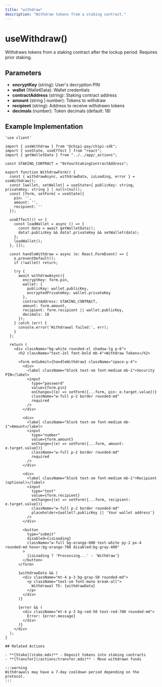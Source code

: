 ```yaml
---
title: "withdraw"
description: "Withdraw tokens from a staking contract."
---
```


# useWithdraw()

Withdraws tokens from a staking contract after the lockup period. Requires prior staking.

## Parameters

- **encryptKey** (string): User's decryption PIN
- **wallet** (WalletData): Wallet credentials
- **contractAddress** (string): Staking contract address
- **amount** (string | number): Tokens to withdraw
- **recipient** (string): Address to receive withdrawn tokens
- **decimals** (number): Token decimals (default: 18)

## Example Implementation

```tsx
'use client'

import { useWithdraw } from "@chipi-pay/chipi-sdk";
import { useState, useEffect } from "react";
import { getWalletData } from "../../app/_actions";

const STAKING_CONTRACT = "0xYourStakingContractAddress";

export function WithdrawForm() {
  const { withdrawAsync, withdrawData, isLoading, error } = useWithdraw();
  const [wallet, setWallet] = useState<{ publicKey: string, privateKey: string } | null>(null);
  const [form, setForm] = useState({
    pin: '',
    amount: '',
    recipient: ''
  });

  useEffect(() => {
    const loadWallet = async () => {
      const data = await getWalletData();
      data?.publicKey && data?.privateKey && setWallet(data);
    };
    loadWallet();
  }, []);

  const handleWithdraw = async (e: React.FormEvent) => {
    e.preventDefault();
    if (!wallet) return;

    try {
      await withdrawAsync({
        encryptKey: form.pin,
        wallet: {
          publicKey: wallet.publicKey,
          encryptedPrivateKey: wallet.privateKey
        },
        contractAddress: STAKING_CONTRACT,
        amount: form.amount,
        recipient: form.recipient || wallet.publicKey,
        decimals: 18
      });
    } catch (err) {
      console.error('Withdrawal failed:', err);
    }
  };

  return (
    <div className="bg-white rounded-xl shadow-lg p-6">
      <h2 className="text-2xl font-bold mb-4">Withdraw Tokens</h2>
      
      <form onSubmit={handleWithdraw} className="space-y-4">
        <div>
          <label className="block text-sm font-medium mb-1">Security PIN</label>
          <input
            type="password"
            value={form.pin}
            onChange={(e) => setForm({...form, pin: e.target.value})}
            className="w-full p-2 border rounded-md"
            required
          />
        </div>

        <div>
          <label className="block text-sm font-medium mb-1">Amount</label>
          <input
            type="number"
            value={form.amount}
            onChange={(e) => setForm({...form, amount: e.target.value})}
            className="w-full p-2 border rounded-md"
            required
          />
        </div>

        <div>
          <label className="block text-sm font-medium mb-1">Recipient (optional)</label>
          <input
            type="text"
            value={form.recipient}
            onChange={(e) => setForm({...form, recipient: e.target.value})}
            className="w-full p-2 border rounded-md"
            placeholder={wallet?.publicKey || 'Your wallet address'}
          />
        </div>

        <button 
          type="submit" 
          disabled={isLoading}
          className="w-full bg-orange-600 text-white py-2 px-4 rounded-md hover:bg-orange-700 disabled:bg-gray-400"
        >
          {isLoading ? 'Processing...' : 'Withdraw'}
        </button>
      </form>

      {withdrawData && (
        <div className="mt-4 p-3 bg-gray-50 rounded-md">
          <p className="text-sm font-mono break-all">
            Withdrawal TX: {withdrawData}
          </p>
        </div>
      )}

      {error && (
        <div className="mt-4 p-3 bg-red-50 text-red-700 rounded-md">
          Error: {error.message}
        </div>
      )}
    </div>
  );
}

## Related Actions

- **[Stake](stake.mdx)** - Deposit tokens into staking contracts
- **[Transfer](/actions/transfer.mdx)** - Move withdrawn funds

:::warning
Withdrawals may have a 7-day cooldown period depending on the protocol.
:::
